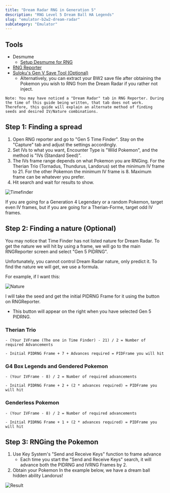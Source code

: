 ```yaml
---
title: "Dream Radar RNG in Generation 5"
description: "RNG Level 5 Dream Ball HA Legends"
slug: "emulator-b2w2-dream-radar"
subCategory: "Emulator"
---
```


## Tools

- Desmume
  - [Setup Desmume for RNG](https://www.pokemonrng.com/desmume-setup)
- [RNG Reporter](https://github.com/Admiral-Fish/RNGReporter/releases)
- [Suloku's Gen V Save Tool (Optional)](https://github.com/suloku/BW_tool/releases)
  - Alternatively, you can extract your BW2 save file after obtaining the Pokemon you wish to RNG from the Dream Radar if you rather not inject.

```
Note: You may have noticed a "Dream Radar" tab in RNG Reporter. During the time of this guide being written, that tab does not work. Therefore, this guide will explain an alternate method of finding seeds and desired IV/Nature combinations.
```

## Step 1: Finding a spread

1. Open RNG reporter and go to "Gen 5 Time Finder". Stay on the "Capture" tab and adjust the settings accordingly.
2. Set IVs to what you want, Encounter Type is "Wild Pokemon", and the method is "IVs (Standard Seed)".
3. The IVs frame range depends on what Pokemon you are RNGing. For the Therian Trio (Tornadus, Thundurus, Landorus) set the minimum IV frame to 21. For the other Pokemon the minimum IV frame is 8. Maximum frame can be whatever you prefer.
4. Hit search and wait for results to show.

![Timefinder](/images/Black2-and-White2/Dream-Radar/Timefinder.png)

If you are going for a Generation 4 Legendary or a random Pokemon, target even IV frames, but if you are going for a Therian-Forme, target odd IV frames.

## Step 2: Finding a nature (Optional)

You may notice that Time Finder has not listed nature for Dream Radar. To get the nature we will hit by using a frame, we will go to the main RNGReporter screen and select "Gen 5 PIDRNG".

Unfortunately, you cannot control Dream Radar nature, only predict it. To find the nature we will get, we use a formula.

For example, if I want this:

![Nature](/images/Black2-and-White2/Dream-Radar/Nature.png)

I will take the seed and get the initial PIDRNG Frame for it using the button on RNGReporter.

- This button will appear on the right when you have selected Gen 5 PIDRNG.

### Therian Trio

    - (Your IVFrame (The one in Time Finder) - 21) / 2 = Number of required Advancements

    - Initial PIDRNG Frame + 7 + Advances required = PIDFrame you will hit

### G4 Box Legends and Gendered Pokemon

    - (Your IVFrame - 8) / 2 = Number of required advancements

    - Initial PIDRNG Frame + 2 + (2 * advances required) = PIDFrame you will hit

### Genderless Pokemon

    - (Your IVFrame - 8) / 2 = Number of required advancements

    - Initial PIDRNG Frame + 1 + (2 * advances required) = PIDFrame you will hit

## Step 3: RNGing the Pokemon

1. Use Key System's "Send and Receive Keys" function to frame advance
   - Each time you start the "Send and Receive Keys" search, it will advance both the PIDRNG and IVRNG Frames by 2.
2. Obtain your Pokemon
   In the example below, we have a dream ball hidden ability Landorus!

![Result](/images/Black2-and-White2/Dream-Radar/Result.png)
